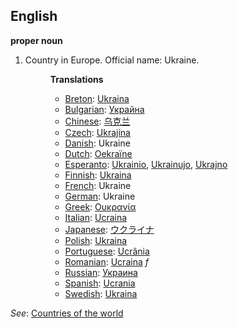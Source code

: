 ==English==

'''proper noun'''

# Country in Europe. Official name: Ukraine.
#:'''Translations'''
#:*[[Breton]]: [[Ukraina]]
#:*[[Bulgarian]]: [[Украйна]]
#:*[[Chinese]]: [[乌克兰]]
#:*[[Czech]]: [[Ukrajina]]
#:*[[Danish]]: Ukraine
#:*[[Dutch]]: [[Oekraïne]]
#:*[[Esperanto]]: [[Ukrainio]], [[Ukrainujo]], [[Ukrajno]]
#:*[[Finnish]]: [[Ukraina]]
#:*[[French]]: Ukraine
#:*[[German]]: Ukraine
#:*[[Greek]]: [[Ουκρανία]]
#:*[[Italian]]: [[Ucraina]]
#:*[[Japanese]]: [[ウクライナ]]
#:*[[Polish]]: [[Ukraina]]
#:*[[Portuguese]]: [[Ucrânia]]
#:*[[Romanian]]: [[Ucraina]] ''f''
#:*[[Russian]]: [[Украина]]
#:*[[Spanish]]: [[Ucrania]]
#:*[[Swedish]]: [[Ukraina]]

''See'': [[Countries of the world]]